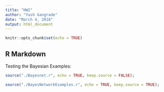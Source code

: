 ```yaml
---
title: "HW2"
author: "Yash Gangrade"
date: "March 4, 2018"
output: html_document
---
```


```r
knitr::opts_chunk$set(echo = TRUE)
```

## R Markdown
 Testing the Bayesian Examples:

```r
source("./Bayesnet.r", echo = TRUE, keep.source = FALSE);
```


```r
source("./BayesNetworkExamples.r", echo = TRUE, keep.source = TRUE);
```
